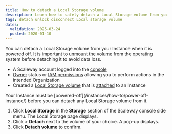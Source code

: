 ```yaml
---
title: How to detach a Local Storage volume
description: Learn how to safely detach a Local Storage volume from your Scaleway Instance.
tags: detach unlock disconnect Local storage volume
dates:
  validation: 2025-03-24
  posted: 2020-01-10
---
```



You can detach a Local Storage volume from your Instance when it is powered off. It is important to [unmount the volume](/block-storage/api-cli/unmounting-a-volume/) from the operating system before detaching it to avoid data loss.

<Requirements />

- A Scaleway account logged into the [console](https://console.scaleway.com)
- [Owner](/iam/concepts/#owner) status or [IAM permissions](/iam/concepts/#permission) allowing you to perform actions in the intended Organization
- Created a [Local Storage volume](/local-storage/how-to/create-volume/) that is [attached](/local-storage/how-to/attach-volume/) to an Instance


<Message type="important">
    Your Instance must be [powered-off](/instances/how-to/power-off-instance/) before you can detach any Local Storage volume from it.
</Message>

1. Click **Local Storage** in the **Storage** section of the Scaleway console side menu. The Local Storage page displays.
2. Click <Icon name="more" /> > **Detach** next to the volume of your choice. A pop-up displays.
3. Click **Detach volume** to confirm.
